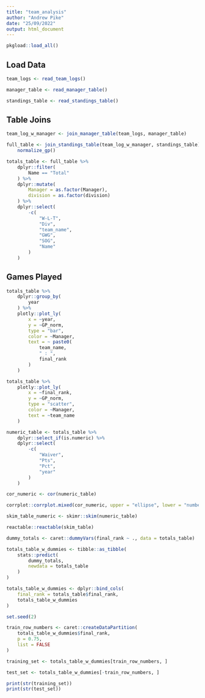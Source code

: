 ```yaml
---
title: "team_analysis"
author: "Andrew Pike"
date: "25/09/2022"
output: html_document
---
```

```r
pkgload::load_all()
```


## Load Data 

```r
team_logs <- read_team_logs()

manager_table <- read_manager_table()

standings_table <- read_standings_table()
```

## Table Joins
```r
team_log_w_manager <- join_manager_table(team_logs, manager_table)

full_table <- join_standings_table(team_log_w_manager, standings_table) %>%
    normalize_gp()

totals_table <- full_table %>%
    dplyr::filter(
        Name == "Total"
    ) %>%
    dplyr::mutate(
        Manager = as.factor(Manager),
        division = as.factor(division)
    ) %>%
    dplyr::select(
        -c(
            "W-L-T",
            "Div",
            "team_name",
            "GWG",
            "SOG",
            "Name"
        )
    )
```

## Games Played

```r
totals_table %>%
    dplyr::group_by(
        year
    ) %>%
    plotly::plot_ly(
        x = ~year,
        y = ~GP_norm,
        type = "bar",
        color = ~Manager,
        text = ~ paste0(
            team_name,
            " : ",
            final_rank
        )
    )
```


```r
totals_table %>%
    plotly::plot_ly(
        x = ~final_rank,
        y = ~GP_norm,
        type = "scatter",
        color = ~Manager,
        text = ~team_name
    )
```

```r
numeric_table <- totals_table %>%
    dplyr::select_if(is.numeric) %>%
    dplyr::select(
        -c(
            "Waiver",
            "Pts",
            "Pct",
            "year"
        )
    )

cor_numeric <- cor(numeric_table)

corrplot::corrplot.mixed(cor_numeric, upper = "ellipse", lower = "number", tl.pos = "lt")
```

```r
skim_table_numeric <- skimr::skim(numeric_table)

reactable::reactable(skim_table)
```

```r
dummy_totals <- caret::dummyVars(final_rank ~ ., data = totals_table)

totals_table_w_dummies <- tibble::as_tibble(
    stats::predict(
        dummy_totals,
        newdata = totals_table
    )
)

totals_table_w_dummies <- dplyr::bind_cols(
    final_rank = totals_table$final_rank,
    totals_table_w_dummies
)
```

```r
set.seed(2)

train_row_numbers <- caret::createDataPartition(
    totals_table_w_dummies$final_rank,
    p = 0.75,
    list = FALSE
)

training_set <- totals_table_w_dummies[train_row_numbers, ]

test_set <- totals_table_w_dummies[-train_row_numbers, ]

print(str(training_set))
print(str(test_set))
```

```r

```